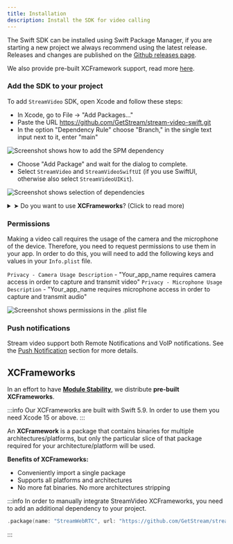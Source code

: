 ```yaml
---
title: Installation
description: Install the SDK for video calling
---
```


The Swift SDK can be installed using Swift Package Manager, if you are starting a new project we always recommend using the latest release.
Releases and changes are published on the [Github releases page](https://github.com/GetStream/stream-video-swift/releases).

We also provide pre-built XCFramework support, read more [here](#xcframeworks).

### Add the SDK to your project

To add `StreamVideo` SDK, open Xcode and follow these steps:

- In Xcode, go to File -> "Add Packages..."
- Paste the URL https://github.com/GetStream/stream-video-swift.git
- In the option "Dependency Rule" choose "Branch," in the single text input next to it, enter "main"

![Screenshot shows how to add the SPM dependency](../assets/spm.png)

- Choose "Add Package" and wait for the dialog to complete.
- Select `StreamVideo` and `StreamVideoSwiftUI` (if you use SwiftUI, otherwise also select `StreamVideoUIKit`).

![Screenshot shows selection of dependencies](../assets/spm_select.png)

<details><summary>➤ Do you want to use <b>XCFrameworks</b>? (Click to read more)</summary>
<p>

:::caution
Our XCFrameworks are built with **Swift 5.9**. In order to use them you need **Xcode 15** or above
:::

You can learn more about [our Module Stable XCFrameworks here](#xcframeworks)

- Use the URL https://github.com/getstream/stream-video-swift-spm.git

</p>
</details>

### Permissions

Making a video call requires the usage of the camera and the microphone of the device. Therefore, you need to request permissions to use them in your app. In order to do this, you will need to add the following keys and values in your `Info.plist` file.

`Privacy - Camera Usage Description` - "Your_app_name requires camera access in order to capture and transmit video"
`Privacy - Microphone Usage Description` - "Your_app_name requires microphone access in order to capture and transmit audio"

![Screenshot shows permissions in the .plist file](../assets/permissions.png)

### Push notifications

Stream video support both Remote Notifications and VoIP notifications. See the [Push Notification](../../advanced/push-notifications) section for more details.

## XCFrameworks

In an effort to have [**Module Stability**](https://www.swift.org/blog/library-evolution/), we distribute **pre-built XCFrameworks**.

:::info
Our XCFrameworks are built with Swift 5.9. In order to use them you need Xcode 15 or above.
:::

An **XCFramework** is a package that contains binaries for multiple architectures/platforms, but only the particular slice of that package required for your architecture/platform will be used.

**Benefits of XCFrameworks:**
- Conveniently import a single package
- Supports all platforms and architectures
- No more fat binaries. No more architectures stripping

:::info
In order to manually integrate StreamVideo XCFrameworks, you need to add an additional dependency to your project.

```swift
.package(name: "StreamWebRTC", url: "https://github.com/GetStream/stream-video-swift-webrtc.git", .exact("114.5735.8"))
```
:::
